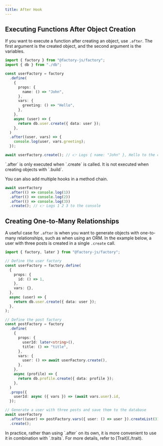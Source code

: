 ```yaml
---
title: After Hook
---
```



## Executing Functions After Object Creation

If you want to execute a function after creating an object, use `.after`. The first argument is the created object, and the second argument is the variables.

```ts {18-20}
import { factory } from "@factory-js/factory";
import { db } from "./db";

const userFactory = factory
  .define(
    {
      props: {
        name: () => "John",
      },
      vars: {
        greeting: () => "Hello",
      },
    },
    async (user) => {
      return db.user.create({ data: user });
    },
  )
  .after((user, vars) => {
    console.log(user, vars.greeting);
  });

await userFactory.create(); // 👉 Logs { name: "John" }, Hello to the console
```

<Callout type="warning" emoji="⚠️">
  `.after` is only executed when `.create` is called. It is not executed when
  creating objects with `.build`.
</Callout>

You can also add multiple hooks in a method chain.

```ts
await userFactory
  .after(() => console.log(1))
  .after(() => console.log(2))
  .after(() => console.log(3))
  .create(); // 👉 Logs 1 2 3 to the console
```

## Creating One-to-Many Relationships

A useful case for `.after` is when you want to generate objects with one-to-many relationships, such as when using an ORM. In the example below, a user with three posts is created in a single `.create` call.

```ts {38}
import { factory, later } from "@factory-js/factory";

// Define the user factory
const userFactory = factory.define(
  {
    props: {
      id: () => 1,
    },
    vars: {},
  },
  async (user) => {
    return db.user.create({ data: user });
  },
);

// Define the post factory
const postFactory = factory
  .define(
    {
      props: {
        userId: later<string>(),
        title: () => "title",
      },
      vars: {
        user: () => await userFactory.create(),
      },
    },
    async (profile) => {
      return db.profile.create({ data: profile });
    },
  )
  .props({
    userId: async ({ vars }) => (await vars.user).id,
  });

// Generate a user with three posts and save them to the database
await userFactory
  .after((user) => postFactory.vars({ user: () => user }).createList(3))
  .create();
```

<Callout type="info">
  In practice, rather than using `.after` on its own, it is more convenient to
  use it in combination with `.traits`. For more details, refer to
  [Trait](./trait).
</Callout>
